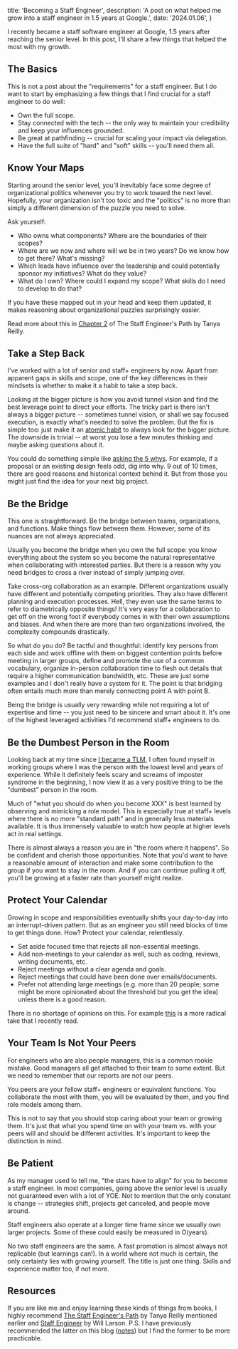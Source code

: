   title: 'Becoming a Staff Engineer',
  description: 'A post on what helped me grow into a staff engineer in 1.5 years at Google.',
  date: '2024.01.06',
}

I recently became a staff software engineer at Google, 1.5 years after reaching the senior level. In this post, I'll share a few things that helped the most with my growth.

## The Basics

This is not a post about the "requirements" for a staff engineer. But I do want to start by emphasizing a few things that I find crucial for a staff engineer to do well:

- Own the full scope.
- Stay connected with the tech -- the only way to maintain your credibility and keep your influences grounded.
- Be great at pathfinding -- crucial for scaling your impact via delegation.
- Have the full suite of "hard" and "soft" skills -- you'll need them all.

## Know Your Maps

Starting around the senior level, you'll inevitably face some degree of organizational politics whenever you try to work toward the next level. Hopefully, your organization isn't too toxic and the "politics" is no more than simply a different dimension of the puzzle you need to solve.

Ask yourself:

- Who owns what components? Where are the boundaries of their scopes?
- Where are we now and where will we be in two years? Do we know how to get there? What's missing?
- Which leads have influence over the leadership and could potentially sponsor my initiatives? What do they value?
- What do I own? Where could I expand my scope? What skills do I need to develop to do that?

If you have these mapped out in your head and keep them updated, it makes reasoning about organizational puzzles surprisingly easier.

Read more about this in [Chapter 2](https://www.oreilly.com/library/view/the-staff-engineers/9781098118723/ch02.html) of The Staff Engineer's Path by Tanya Reilly.

## Take a Step Back

I've worked with a lot of senior and staff+ engineers by now. Apart from apparent gaps in skills and scope, one of the key differences in their mindsets is whether to make it a habit to take a step back.

Looking at the bigger picture is how you avoid tunnel vision and find the best leverage point to direct your efforts. The tricky part is there isn't always a bigger picture -- sometimes tunnel vision, or shall we say focused execution, is exactly what's needed to solve the problem. But the fix is simple too: just make it an [atomic habit](https://jamesclear.com/atomic-habits) to always look for the bigger picture. The downside is trivial -- at worst you lose a few minutes thinking and maybe asking questions about it.

You could do something simple like [asking the 5 whys](https://en.wikipedia.org/wiki/Five_whys). For example, if a proposal or an existing design feels odd, dig into why. 9 out of 10 times, there are good reasons and  historical context behind it. But from those you might just find the idea for your next big project.

## Be the Bridge

This one is straightforward. Be the bridge between teams, organizations, and functions. Make things flow between them. However, some of its nuances are not always appreciated.

Usually you become the bridge when you own the full scope: you know everything about the system so you become the natural representative when collaborating with interested parties. But there is a reason why you need bridges to cross a river instead of simply jumping over.

Take cross-org collaboration as an example. Different organizations usually have different and potentially competing priorities. They also have different planning and execution processes. Hell, they even use the same terms to refer to diametrically opposite things! It's very easy for a collaboration to get off on the wrong foot if everybody comes in with their own assumptions and biases. And when there are more than two organizations involved, the complexity compounds drastically.

So what do you do? Be tactful and thoughtful: identify key persons from each side and work offline with them on biggest contention points before meeting in larger groups, define and promote the use of a common vocabulary, organize in-person collaboration time to flesh out details that require a higher communication bandwidth, etc. These are just some examples and I don't really have a system for it. The point is that bridging often entails much more than merely connecting point A with point B.

Being the bridge is usually very rewarding while not requiring a lot of expertise and time -- you just need to be sincere and smart about it. It's one of the highest leveraged activities I'd recommend staff+ engineers to do.

## Be the Dumbest Person in the Room

Looking back at my time since [I became a TLM](https://linghao.io/posts/demystifying-tlm), I often found myself in working groups where I was the person with the lowest level and years of experience. While it definitely feels scary and screams of imposter syndrome in the beginning, I now view it as a very positive thing to be the "dumbest" person in the room.

Much of "what you should do when you become XXX" is best learned by observing and mimicking a role model. This is especially true at staff+ levels where there is no more "standard path" and in generally less materials available. It is thus immensely valuable to watch how people at higher levels act in real settings.

There is almost always a reason you are in "the room where it happens". So be confident and cherish those opportunities. Note that you'd want to have a reasonable amount of interaction and make some contribution to the group if you want to stay in the room. And if you can continue pulling it off, you'll be growing at a faster rate than yourself might realize.

## Protect Your Calendar

Growing in scope and responsibilities eventually shifts your day-to-day into an interrupt-driven pattern. But as an engineer you still need blocks of time to get things done. How? Protect your calendar, relentlessly.

- Set aside focused time that rejects all non-essential meetings.
- Add non-meetings to your calendar as well, such as coding, reviews, writing documents, etc.
- Reject meetings without a clear agenda and goals.
- Reject meetings that could have been done over emails/documents.
- Prefer not attending large meetings (e.g. more than 20 people; some might be more opinionated about the threshold but you get the idea) unless there is a good reason.

There is no shortage of opinions on this. For example [this](https://ln.hixie.ch/?start=1696014234&count=1) is a more radical take that I recently read.

## Your Team Is Not Your Peers

For engineers who are also people managers, this is a common rookie mistake. Good managers all get attached to their team to some extent. But we need to remember that our reports are not our peers.

You peers are your fellow staff+ engineers or equivalent functions. You collaborate the most with them, you will be evaluated by them, and you find role models among them.

This is not to say that you should stop caring about your team or growing them. It's just that what you spend time on with your team vs. with your peers will and should be different activities. It's important to keep the distinction in mind.

## Be Patient

As my manager used to tell me, "the stars have to align" for you to become a staff engineer. In most companies, going above the senior level is usually not guaranteed even with a lot of YOE. Not to mention that the only constant is change -- strategies shift, projects get canceled, and people move around. 

Staff engineers also operate at a longer time frame since we usually own larger projects. Some of these could easily be measured in O(years).

No two staff engineers are the same. A fast promotion is almost always not replicable (but learnings can!). In a world where not much is certain, the only certainty lies with growing yourself. The title is just one thing. Skills and experience matter too, if not more.

## Resources

If you are like me and enjoy learning these kinds of things from books, I highly recommend [The Staff Engineer's Path](https://www.oreilly.com/library/view/the-staff-engineers/9781098118723/) by Tanya Reilly mentioned earlier and [Staff Engineer](https://staffeng.com/book) by Will Larson. P.S. I have previously recommended the latter on this blog ([notes](https://linghao.io/notes/staff-engineer)) but I find the former to be more practicable.
